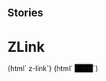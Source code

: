 
## Stories

<Meta title="Navigation/ZLink" component="z-link" />

  # ZLink

<Preview>
  <Story name="z-link">
    {html`
      <z-link
        href="${text('href', 'www.zanichelli.it')}"
        target="${text('target', '_blank')}"
        icon="${text('icon', 'download')}"
        htmlid="${number('htmlid', 1)}"
        htmltabindex="${number('htmltabindex', 1)}"
        iswhite="${boolean('iswhite', false)}"
        isdisabled="${boolean('isdisabled', false)}"
        isactive="${boolean('isactive', false)}"
      >z-link</z-link>`}
  </Story>
  <Story name="z-link white">
    {html`
      <z-link
        style="background-color:black"
        href="${text('href', 'www.zanichelli.it')}"
        target="${text('target', '_blank')}"
        icon="${text('icon', 'download')}"
        htmlid="${number('htmlid', 1)}"
        htmltabindex="${number('htmltabindex', 1)}"
        iswhite="${boolean('iswhite', true)}"
        isdisabled="${boolean('isdisabled', false)}"
        isactive="${boolean('isactive', false)}"
      >z-link</z-link>`}
  </Story>
</Preview>

  <Props of="z-link" />

